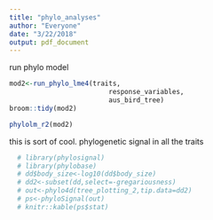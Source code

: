 ```yaml
---
title: "phylo_analyses"
author: "Everyone"
date: "3/22/2018"
output: pdf_document
---
```


run phylo model

```r


mod2<-run_phylo_lme4(traits,
                         response_variables,
                         aus_bird_tree)
broom::tidy(mod2)
```


```r
phylolm_r2(mod2)
```


this is sort of cool.  phylogenetic signal in all the traits
  
```r
  # library(phylosignal)
  # library(phylobase)
  # dd$body_size<-log10(dd$body_size)
  # dd2<-subset(dd,select=-gregariousness)
  # out<-phylo4d(tree_plotting_2,tip.data=dd2)
  # ps<-phyloSignal(out)
  # knitr::kable(ps$stat)
```

